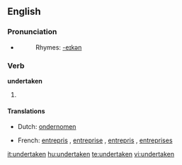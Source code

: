==English==

===Pronunciation===
* {{IPA|/ʌndəɻ'teɪkən/}}
*: Rhymes: [[Rhymes:English:-eɪkən|-eɪkən]]

===Verb===
'''undertaken'''

# {{past participle of|[[undertake]]}}

====Translations====
{{trans-top|past participle of undertake}}
* Dutch: [[ondernomen]]
{{trans-mid}}
* French: [[entrepris]] {{m}}, [[entreprise]] {{f}}, [[entrepris]] {{m|p}}, [[entreprises]] {{f|p}}
{{trans-bottom}}

[[it:undertaken]]
[[hu:undertaken]]
[[te:undertaken]]
[[vi:undertaken]]